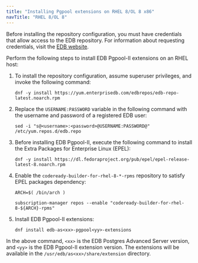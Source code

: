 ```yaml
---
title: "Installing Pgpool extensions on RHEL 8/OL 8 x86"
navTitle: "RHEL 8/OL 8"
---
```


Before installing the repository configuration, you must have credentials that allow access to the EDB repository. For information about requesting credentials, visit the [EDB website](https://www.enterprisedb.com/user).

Perform the following steps to install EDB Pgpool-II extensions on an RHEL host:

1.  To install the repository configuration, assume superuser privileges, and invoke the following command:
    ```shell
    dnf -y install https://yum.enterprisedb.com/edbrepos/edb-repo-latest.noarch.rpm
    ```

2.  Replace the `USERNAME:PASSWORD` variable in the following command with the username and password of a registered EDB user:
    ```shell
    sed -i "s@<username>:<password>@USERNAME:PASSWORD@" /etc/yum.repos.d/edb.repo
    ```

3.  Before installing EDB Pgpool-II, execute the following command to install the Extra Packages for Enterprise Linux (EPEL):
    ```shell
    dnf -y install https://dl.fedoraproject.org/pub/epel/epel-release-latest-8.noarch.rpm
    ```

4.  Enable the `codeready-builder-for-rhel-8-*-rpms` repository to satisfy EPEL packages dependency:
    ```shell
    ARCH=$( /bin/arch )

    subscription-manager repos --enable "codeready-builder-for-rhel-8-${ARCH}-rpms"
    ```

5.  Install EDB Pgpool-II extensions:
    ```shell
    dnf install edb-as<xx>-pgpool<yy>-extensions
    ```

In the above command, `<xx>` is the EDB Postgres Advanced Server version, and `<yy>` is the EDB Pgpool-II extension version. The extensions will be available in the `/usr/edb/as<xx>/share/extension` directory.
